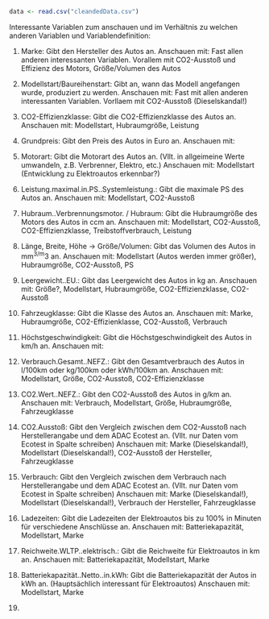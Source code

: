 ```r
data <- read.csv("cleandedData.csv")
```

Interessante Variablen zum anschauen und im Verhältnis zu welchen anderen Variablen und Variablendefinition:

1.    Marke: Gibt den Hersteller des Autos an.
      Anschauen mit: Fast allen anderen interessanten Variablen. Vorallem mit CO2-Ausstoß und Effizienz des Motors, Größe/Volumen des Autos
      
2.    Modellstart/Baureihenstart: Gibt an, wann das Modell angefangen wurde, produziert zu werden.
      Anschauen mit: Fast mit allen anderen interessanten Variablen. Vorllaem mit CO2-Ausstoß (Dieselskandal!)
      
3.    CO2-Effizienzklasse: Gibt die CO2-Effizienzklasse des Autos an.
      Anschauen mit: Modellstart, Hubraumgröße, Leistung
      
4.    Grundpreis: Gibt den Preis des Autos in Euro an.
      Anschauen mit:
      
5.    Motorart: Gibt die Motorart des Autos an. (Vllt. in allgeimeine Werte umwandeln, z.B. Verbrenner, Elektro, etc.)
      Anschauen mit: Modellstart (Entwicklung zu Elektroautos erkennbar?)
      
6.    Leistung.maximal.in.PS..Systemleistung.: Gibt die maximale PS des Autos an.
      Anschauen mit: Modellstart, CO2-Ausstoß
      
7.    Hubraum..Verbrennungsmotor. / Hubraum: Gibt die Hubraumgröße des Motors des Autos in ccm an.
      Anschauen mit: Modellstart, CO2-Ausstoß, CO2-Effizienzklasse, Treibstoffverbrauch, Leistung
      
8.    Länge, Breite, Höhe -> Größe/Volumen: Gibt das Volumen des Autos in mm^3/m^3 an.
      Anschauen mit: Modellstart (Autos werden immer größer), Hubraumgröße, CO2-Ausstoß, PS
      
9.    Leergewicht..EU.: Gibt das Leergewicht des Autos in kg an.
      Anschauen mit: Größe?, Modellstart, Hubraumgröße, CO2-Effizienzklasse, CO2-Ausstoß
      
10.   Fahrzeugklasse: Gibt die Klasse des Autos an.
      Anschauen mit: Marke, Hubraumgröße, CO2-Effizienklasse, CO2-Ausstoß, Verbrauch
      
11.   Höchstgeschwindigkeit: Gibt die Höchstgeschwindigkeit des Autos in km/h an.
      Anschauen mit: 
      
12.   Verbrauch.Gesamt..NEFZ.: Gibt den Gesamtverbrauch des Autos in l/100km oder kg/100km oder kWh/100km an.
      Anschauen mit: Modellstart, Größe, CO2-Ausstoß, CO2-Effizienzklasse
      
13.   CO2.Wert..NEFZ.: Gibt den CO2-Ausstoß des Autos in g/km an.
      Anschauen mit: Verbrauch, Modellstart, Größe, Hubraumgröße, Fahrzeugklasse
      
14.   CO2.Ausstoß: Gibt den Vergleich zwischen dem CO2-Ausstoß nach Herstellerangabe und dem ADAC Ecotest an. (Vllt. nur Daten vom Ecotest in Spalte schreiben)
      Anschauen mit: Marke (Dieselskandal!), Modellstart (Dieselskandal!), CO2-Ausstoß der Hersteller, Fahrzeugklasse
      
15.   Verbrauch: Gibt den Vergleich zwischen dem Verbrauch nach Herstellerangabe und dem ADAC Ecotest an. (Vllt. nur Daten vom Ecotest in Spalte schreiben)
      Anschauen mit: Marke (Dieselskandal!), Modellstart (Dieselskandal!), Verbrauch der Hersteller, Fahrzeugklasse
      
16.   Ladezeiten: Gibt die Ladezeiten der Elektroautos bis zu 100% in Minuten für verschiedene Anschlüsse an.
      Anschauen mit: Batteriekapazität, Modellstart, Marke
      
17.   Reichweite.WLTP..elektrisch.: Gibt die Reichweite für Elektroautos in km an.
      Anschauen mit: Batteriekapazität, Modellstart, Marke
      
18.   Batteriekapazität..Netto..in.kWh: Gibt die Batteriekapazität der Autos in kWh an. (Hauptsächlich interessant für Elektroautos)
      Anschauen mit: Modellstart, Marke
      
19.   